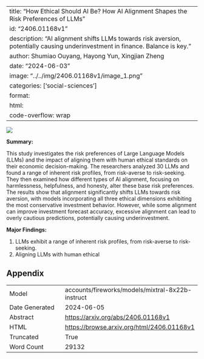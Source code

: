 
---
title: "How Ethical Should AI Be? How AI Alignment Shapes the Risk Preferences of LLMs"
id: "2406.01168v1"
description: "AI alignment shifts LLMs towards risk aversion, potentially causing underinvestment in finance. Balance is key."
author: Shumiao Ouyang, Hayong Yun, Xingjian Zheng
date: "2024-06-03"
image: "../../img/2406.01168v1/image_1.png"
categories: ['social-sciences']
format:
  html:
    code-overflow: wrap
---

![](../../img/2406.01168v1/image_1.png)

**Summary:**

This study investigates the risk preferences of Large Language Models (LLMs) and the impact of aligning them with human ethical standards on their economic decision-making. The researchers analyzed 30 LLMs and found a range of inherent risk profiles, from risk-averse to risk-seeking. They then examined how different types of AI alignment, focusing on harmlessness, helpfulness, and honesty, alter these base risk preferences. The results show that alignment significantly shifts LLMs towards risk aversion, with models incorporating all three ethical dimensions exhibiting the most conservative investment behavior. However, while some alignment can improve investment forecast accuracy, excessive alignment can lead to overly cautious predictions, potentially causing underinvestment.

**Major Findings:**

1. LLMs exhibit a range of inherent risk profiles, from risk-averse to risk-seeking.
2. Aligning LLMs with human ethical

## Appendix

|          |          |
|----------|----------|
| Model     | accounts/fireworks/models/mixtral-8x22b-instruct       |
| Date Generated     | 2024-06-05       |
| Abstract | [https://arxiv.org/abs/2406.01168v1](https://arxiv.org/abs/2406.01168v1)        |
| HTML     | [https://browse.arxiv.org/html/2406.01168v1](https://browse.arxiv.org/html/2406.01168v1)       |
| Truncated       | True       |
| Word Count       | 29132       |